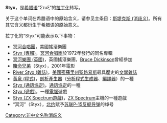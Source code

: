 '''Styx'''，是[[希腊语|希腊语]]“Στυξ”的[[拉丁化|拉丁化]]转写。

关于这个单词在希腊语中的原始含义，请参见主条目：[[斯堤克斯_(消歧义)|斯堤克斯 (消歧义)]]。所有其它含义都衍生于希腊语的原始意义。

拉丁化的“Styx”可能表示以下事物：

*[[冥河合唱團|冥河合唱團]]，美國搖滾樂團
*[[Styx_(專輯)|Styx (專輯)]]，[[冥河合唱團|冥河合唱團]]於1972年發行的同名專輯
*[[冥河樂團_(英國)|冥河樂團 (英國)]]，英國搖滾樂團，[[布鲁斯·迪金森|Bruce Dickinson]]曾經參加
*[[賭命兄弟|賭命兄弟]]（Styx），2001年電影
*[[River_Styx_(雜誌)|River Styx (雜誌)]]，[[美國|美國]][[密蘇里州|密蘇里州]][[聖路易斯_(密蘇里州)|聖路易斯]]最具歷史的[[文學|文學]][[雜誌|雜誌]]
*[[黃泉_(程式)|黃泉 (程式)]]，[[剖析產生器|剖析產生器]]（[[分析程式生成器|分析程式生成器]]、[[編譯器|編譯器]]）的一種
*[[Styx_(通訊協定)|Styx (通訊協定)]]，[[通訊協定|通訊協定]]的一種
*[[Styx_(遊戲)|Styx (遊戲)]]，一種[[電腦|電腦]]遊戲
*[[Styx_(ZX_Spectrum遊戲)|Styx (ZX Spectrum遊戲)]]，[[ZX_Spectrum|ZX Spectrum]]主機的一種遊戲
*“冥河”（Styx），[[北约|北约]]赋予[[苏联|苏联]][[P-15反舰导弹|P-15反舰导弹]]的绰号
{{disambig}}

[[Category:非中文名称消歧义|Category:非中文名称消歧义]]